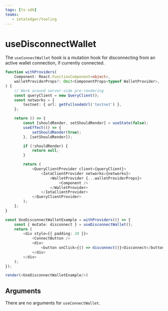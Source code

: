 ```yaml
---
tags: [ts-sdk]
teams:
   - iotaledger/tooling
---
```

# useDisconnectWallet

The `useConnectWallet` hook is a mutation hook for disconnecting from an active wallet connection,
if currently connected.

```ts live noInline
function withProviders(
    Component: React.FunctionComponent<object>,
    walletProviderProps?: Omit<ComponentProps<typeof WalletProvider>, 'children'>,
) {
    // Work around server-side pre-rendering
    const queryClient = new QueryClient();
    const networks = {
        testnet: { url: getFullnodeUrl('testnet') },
    };

    return () => {
        const [shouldRender, setShouldRender] = useState(false);
        useEffect(() => {
            setShouldRender(true);
        }, [setShouldRender]);

        if (!shouldRender) {
            return null;
        }

        return (
            <QueryClientProvider client={queryClient}>
                <IotaClientProvider networks={networks}>
                    <WalletProvider {...walletProviderProps}>
                        <Component />
                    </WalletProvider>
                </IotaClientProvider>
            </QueryClientProvider>
        );
    };
}

const UseDisconnectWalletExample = withProviders(() => {
    const { mutate: disconnect } = useDisconnectWallet();
    return (
        <div style={{ padding: 20 }}>
            <ConnectButton />
            <div>
                <button onClick={() => disconnect()}>Disconnect</button>
            </div>
        </div>
    );
});

render(<UseDisconnectWalletExample/>)
```

## Arguments

There are no arguments for `useConnectWallet`.
